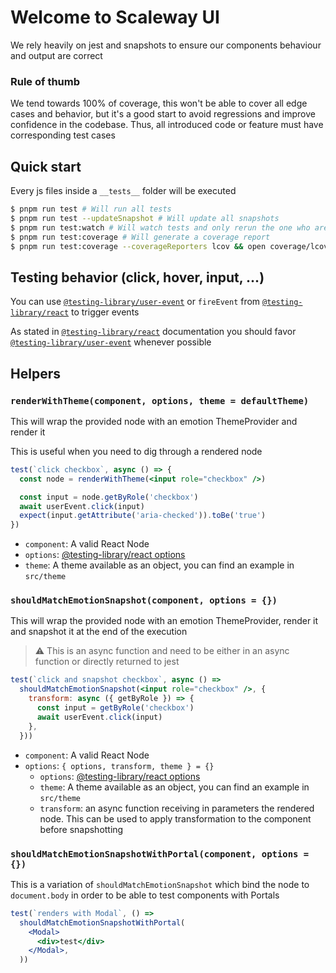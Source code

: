 
<Meta title="Testing" />

# Welcome to Scaleway UI

We rely heavily on jest and snapshots to ensure our components behaviour and output are correct

### Rule of thumb

We tend towards 100% of coverage, this won't be able to cover all edge cases and behavior, but it's a good start to avoid regressions and improve confidence in the codebase. Thus, all introduced code or feature must have corresponding test cases

## Quick start

Every js files inside a `__tests__` folder will be executed

```sh
$ pnpm run test # Will run all tests
$ pnpm run test --updateSnapshot # Will update all snapshots
$ pnpm run test:watch # Will watch tests and only rerun the one who are modified
$ pnpm run test:coverage # Will generate a coverage report
$ pnpm run test:coverage --coverageReporters lcov && open coverage/lcov-report/index.html # Will generate an open an html code coverage report
```

## Testing behavior (click, hover, input, ...)

You can use [`@testing-library/user-event`](https://testing-library.com/docs/ecosystem-user-event/) or `fireEvent` from [`@testing-library/react`](https://testing-library.com/docs/dom-testing-library/api-events/) to trigger events

As stated in [`@testing-library/react`](https://testing-library.com/docs/dom-testing-library/api-events/) documentation you should favor [`@testing-library/user-event`](https://testing-library.com/docs/ecosystem-user-event/) whenever possible

## Helpers

### `renderWithTheme(component, options, theme = defaultTheme)`

This will wrap the provided node with an emotion ThemeProvider and render it

This is useful when you need to dig through a rendered node

```jsx
test(`click checkbox`, async () => {
  const node = renderWithTheme(<input role="checkbox" />)

  const input = node.getByRole('checkbox')
  await userEvent.click(input)
  expect(input.getAttribute('aria-checked')).toBe('true')
})
```

- `component`: A valid React Node
- `options`: [@testing-library/react options](https://testing-library.com/docs/react-testing-library/api/#render-options)
- `theme`: A theme available as an object, you can find an example in `src/theme`

### `shouldMatchEmotionSnapshot(component, options = {})`

This will wrap the provided node with an emotion ThemeProvider, render it and snapshot it at the end of the execution

> ⚠ This is an async function and need to be either in an async function or directly returned to jest

```jsx
test(`click and snapshot checkbox`, async () =>
  shouldMatchEmotionSnapshot(<input role="checkbox" />, {
    transform: async ({ getByRole }) => {
      const input = getByRole('checkbox')
      await userEvent.click(input)
    },
  }))
```

- `component`: A valid React Node
- `options`: `{ options, transform, theme } = {}`
  - `options`: [@testing-library/react options](https://testing-library.com/docs/react-testing-library/api/#render-options)
  - `theme`: A theme available as an object, you can find an example in `src/theme`
  - `transform`: an async function receiving in parameters the rendered node. This can be used to apply transformation to the component before snapshotting

### `shouldMatchEmotionSnapshotWithPortal(component, options = {})`

This is a variation of `shouldMatchEmotionSnapshot` which bind the node to `document.body` in order to be able to test components with Portals

```jsx
test(`renders with Modal`, () =>
  shouldMatchEmotionSnapshotWithPortal(
    <Modal>
      <div>test</div>
    </Modal>,
  ))
```

